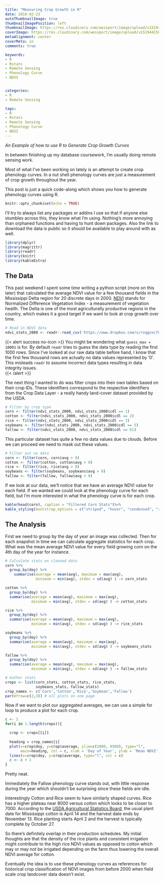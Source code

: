 ```yaml
---
title: "Measuring Crop Growth in R"
date: 2018-02-23
autoThumbnailImage: true
thumbnailImagePosition: left
thumbnailImage: https://res.cloudinary.com/wessport/image/upload/v1519442308/corn_m58ifg.png
coverImage: https://res.cloudinary.com/wessport/image/upload/v1519441582/field-corn-air-frisch-158827_dbs8ee.jpg
metaAlignment: center
coverMeta: in
comments: true

keywords:
- R
- Rstats
- Remote Sensing
- Phenology Curve
- NDVI


categories:
- R
- Remote Sensing

tags:
- R
- Rstats
- Remote Sensing
- Phenology Curve
- NDVI
---
```


*An Example of how to use R to Generate Crop Growth Curves*


<!--more-->


In between finishing up my database coursework, I'm usually doing remote sensing work. 

Most of what I've been working on lately is an attempt to create crop phenology curves. In a nut shell phenology curves are just a measurement of crop growth throughout the year. 

This post is just a quick code-along which shows you how to generate phenology curves using R.  

```r
knitr::opts_chunk$set(echo = TRUE)
```


I'll try to always list any packages or addins I use so that if anyone else stumbles across this, they know what I'm using. Nothing's more annoying than orphaned functions and having to hunt down packages. Also the link to download the data is public so it should be available to play around with as well.

```r
library(dplyr)
library(magrittr)
library(readr)
library(knitr)
library(kableExtra)
```

## The Data ## 

This past weekend I spent some time writing a python script (more on this later) that calculated the average NDVI value for a few thousand fields in the Mississippi Delta region for 20 discrete days in 2000. [NDVI](https://en.wikipedia.org/wiki/Normalized_difference_vegetation_index) stands for Normalized Difference Vegetation Index - a measurement of vegetation health. The Delta is one of the most agriculturally productive regions in the country, which makes it a good target if we want to look at crop growth over time.


```r

# Read in NDVI data
ndvi_stats_2000 <- readr::read_csv('https://www.dropbox.com/s/rvqgnxc70gv4bhl/ndvi_stats_2000.csv?dl=1', guess_max = 10001)
```

{{< alert success no-icon >}}
You might be wondering what `guess_max = 10001` is for. By default `readr` tries to guess the data type by reading the first 1000 rows. Since I've looked at our raw data table before hand, I know that the first few thousand rows are actually no data values represented by '0'. This misleads `readr` to assume incorrect data types resulting in data integrity issues.  
{{< /alert >}}

The next thing I wanted to do was filter crops into their own tables based on their crop IDs. These identifiers correspond to the respective identifiers from the Crop Data Layer - a really handy land-cover dataset provided by the USDA. 
```r
# Filter by crop type
corn <- filter(ndvi_stats_2000, ndvi_stats_2000$cdl == 1)
cotton <- filter(ndvi_stats_2000, ndvi_stats_2000$cdl == 2)
rice <- filter(ndvi_stats_2000, ndvi_stats_2000$cdl == 3)
soybeans <- filter(ndvi_stats_2000, ndvi_stats_2000$cdl == 5)
fallow <- filter(ndvi_stats_2000, ndvi_stats_2000$cdl == 61)
```

This particular dataset has quite a few no data values due to clouds. Before we can proceed we need to mask out these values.  
```r
# Filter out no data
corn <- filter(corn, corn$avg > 0)
cotton <- filter(cotton, cotton$avg > 0)
rice <- filter(rice, rice$avg > 0)
soybeans <- filter(soybeans, soybeans$avg > 0)
fallow <- filter(fallow, fallow$avg > 0)
```


If we look at our data, we'll notice that we have an average NDVI value for each field. If we wanted we could look at the phenology curve for each field, but I'm more interested in what the phenology curve is for each crop. 
```r
kable(head(corn), caption = "Filtered Corn Stats")%>%
kable_styling(bootstrap_options = c("striped", "hover", "condensed", "responsive"))
```

## The Analysis ## 


First we need to group by the day of year an image was collected. Then for each snapshot in time we can calculate aggregate statistics for each crop. What was the mean average NDVI value for every field growing corn on the 4th day of the year for instance.  
```r
# Calculate stats on cleaned data
corn %>%
  group_by(doy) %>%
    summarise(average = mean(avg), maximum = max(avg), 
              minimum = min(avg), stdev = sd(avg) ) -> corn_stats

cotton %>%
  group_by(doy) %>%
  summarise(average = mean(avg), maximum = max(avg), 
            minimum = min(avg), stdev = sd(avg) ) -> cotton_stats

rice %>%
  group_by(doy) %>%
  summarise(average = mean(avg), maximum = max(avg), 
            minimum = min(avg), stdev = sd(avg) ) -> rice_stats

soybeans %>%
  group_by(doy) %>%
  summarise(average = mean(avg), maximum = max(avg), 
            minimum = min(avg), stdev = sd(avg) ) -> soybeans_stats

fallow %>%
  group_by(doy) %>%
  summarise(average = mean(avg), maximum = max(avg), 
            minimum = min(avg), stdev = sd(avg) ) -> fallow_stats

# Gather stats
crops <- list(corn_stats, cotton_stats, rice_stats, 
              soybeans_stats, fallow_stats)
crop_names <- c('Corn','Cotton','Rice','Soybean','Fallow')
par(mfrow=c(2,3)) # all plots on one page 
```


Now if we want to plot our aggregated averages, we can use a simple for loop to produce a plot for each crop. 
```r
c <- 2 
for(i in 1:length(crops)){ 

  crop <- crops[[i]]
  
  heading = crop_names[i] 
  plot(x=crop$doy, y=crop$average, ylim=c(1000, 8500), type="l", 
       main=heading, col = c, xlab = 'Day of Year', ylab = 'Mean NDVI') 
  lines(x=crop$doy, y=crop$average, type="l", col = c)
  c <- c + 1
}
```
Pretty neat. 

Immediately the Fallow phenology curve stands out, with little response during the year which shouldn't be surprising since these fields are idle. 

Interestingly Cotton and Rice seem to have similarly shaped curves. Rice has a higher plateau near 8000 versus cotton which looks to be closer to 7000. According to the [USDA Agricultural Statistics Board](https://usda.mannlib.cornell.edu/usda/nass/planting/uph97.pdf), the usual plant date for Mississippi cotton is April 14 and the harvest date ends by November 13. Rice planting starts April 2 and the harvest is typically complete by October 27. 

So there's definitely overlap in their production schedules. My initial thoughts are that the density of the rice plants and consistent irrigation might contribute to the high rice NDVI values as opposed to cotton which may or may not be irrigated depending on the farm thus lowering the overall NDVI average for cotton.

Eventually the idea is to use these phenology curves as references for historical crop classification of NDVI images from before 2000 when field scale crop landcover data doesn't exist. 
